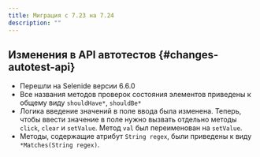```yaml
---
title: Миграция с 7.23 на 7.24
description: ""
---
```


## Изменения в API автотестов {#changes-autotest-api}

- Перешли на Selenide версии 6.6.0
- Все названия методов проверок состояния элементов приведены к общему виду `shouldHave*`, `shouldBe*`
- Логика введение значений в поле ввода была изменена.
Теперь, чтобы ввести значение в поле нужно вызвать отдельно методы `click`, `clear` и `setValue`.
Метод `val` был переименован на `setValue`.
- Методы, содержащие атрибут `String regex`, были приведены к виду `*Matches(String regex)`.
